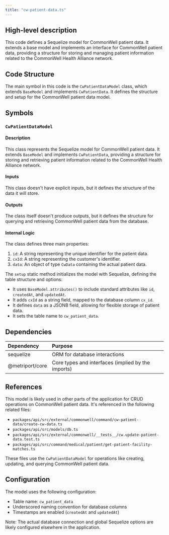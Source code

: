 ```yaml
---
title: "cw-patient-data.ts"
---
```


## High-level description
This code defines a Sequelize model for CommonWell patient data. It extends a base model and implements an interface for CommonWell patient data, providing a structure for storing and managing patient information related to the CommonWell Health Alliance network.

## Code Structure
The main symbol in this code is the `CwPatientDataModel` class, which extends `BaseModel` and implements `CwPatientData`. It defines the structure and setup for the CommonWell patient data model.

## Symbols

### `CwPatientDataModel`
#### Description
This class represents the Sequelize model for CommonWell patient data. It extends `BaseModel` and implements `CwPatientData`, providing a structure for storing and retrieving patient information related to the CommonWell Health Alliance network.

#### Inputs
This class doesn't have explicit inputs, but it defines the structure of the data it will store.

#### Outputs
The class itself doesn't produce outputs, but it defines the structure for querying and retrieving CommonWell patient data from the database.

#### Internal Logic
The class defines three main properties:
1. `id`: A string representing the unique identifier for the patient data.
2. `cxId`: A string representing the customer's identifier.
3. `data`: An object of type `CwData` containing the actual patient data.

The `setup` static method initializes the model with Sequelize, defining the table structure and options:
- It uses `BaseModel.attributes()` to include standard attributes like `id`, `createdAt`, and `updatedAt`.
- It adds `cxId` as a string field, mapped to the database column `cx_id`.
- It defines `data` as a JSONB field, allowing for flexible storage of patient data.
- It sets the table name to `cw_patient_data`.

## Dependencies
| Dependency | Purpose |
|:-----------|:--------|
| sequelize | ORM for database interactions |
| @metriport/core | Core types and interfaces (implied by the imports) |

## References
This model is likely used in other parts of the application for CRUD operations on CommonWell patient data. It's referenced in the following related files:
- `packages/api/src/external/commonwell/command/cw-patient-data/create-cw-data.ts`
- `packages/api/src/models/db.ts`
- `packages/api/src/external/commonwell/__tests__/cw.update-patient-data.test.ts`
- `packages/api/src/command/medical/patient/get-patient-facility-matches.ts`

These files use the `CwPatientDataModel` for operations like creating, updating, and querying CommonWell patient data.

## Configuration
The model uses the following configuration:
- Table name: `cw_patient_data`
- Underscored naming convention for database columns
- Timestamps are enabled (`createdAt` and `updatedAt`)

Note: The actual database connection and global Sequelize options are likely configured elsewhere in the application.